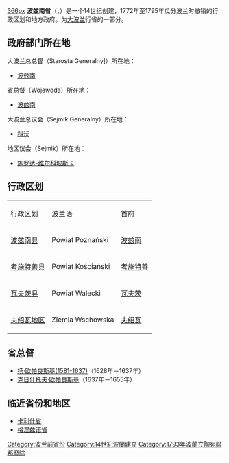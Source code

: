 [[image:PoznańskieIRP.JPG|366px]]
'''波兹南省'''（{{lang-la|Palatinatus Posnaniensis}}，{{lang-pl|Województwo Poznańskie}}）是一个14世纪创建，1772年至1795年瓜分波兰时撤销的行政区划和地方政府。为[[大波兰|大波兰]]行省的一部分。

==政府部门所在地==
大波兰总总督（Starosta Generalny]）所在地：
* [[波兹南|波兹南]]

省总督（Wojewoda）所在地：
* [[波兹南|波兹南]]


大波兰总议会（Sejmik Generalny）所在地：
* [[科沃|科沃]]

地区议会（Sejmik）所在地：
*[[施罗达-维尔科坡斯卡|施罗达-维尔科坡斯卡]]

==行政区划==
{|border=1
|- style="background:#c0c0c0"
|行政区划||波兰语||首府
|-
| [[波兹南县|波兹南县]]|| Powiat Poznański||[[波兹南|波兹南]]
|-
| [[考施特善县|考施特善县]]|| Powiat Kościański||[[考施特善|考施特善]]
|-
| [[瓦夫茨县|瓦夫茨县]]|| Powiat Walecki||[[瓦夫茨|瓦夫茨]]
|-
| [[夫绍瓦地区|夫绍瓦地区]]|| Ziemia Wschowska||[[夫绍瓦|夫绍瓦]]
|}

==省总督==
*[[扬·欧帕良斯基(1581-1637)|扬·欧帕良斯基(1581-1637)]]（1628年－1637年）
*[[克日什托夫·欧帕良斯基|克日什托夫·欧帕良斯基]]（1637年－1655年）

==临近省份和地区==
*[[卡利什省_(1314–1793)|卡利什省]]
*[[格涅兹诺省|格涅兹诺省]]
{{Administrative division of the Polish-Lithuanian Commonwealth}}

[[Category:波兰前省份|Category:波兰前省份]]
[[Category:14世紀波蘭建立|Category:14世紀波蘭建立]]
[[Category:1793年波蘭立陶宛聯邦廢除|Category:1793年波蘭立陶宛聯邦廢除]]

{{Poland-stub}}